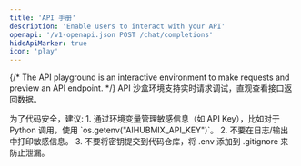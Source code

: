 ```yaml
---
title: 'API 手册'
description: 'Enable users to interact with your API'
openapi: '/v1-openapi.json POST /chat/completions'
hideApiMarker: true
icon: 'play'
---
```


{/* The API playground is an interactive environment to make requests and preview an API endpoint. */}
API 沙盒环境支持实时请求调试，直观查看接口返回数据。

<Info>
  为了代码安全，建议:
  1. 通过环境变量管理敏感信息（如 API Key），比如对于 Python 调用，使用 `os.getenv("AIHUBMIX_API_KEY")`。
  2. 不要在日志/输出中打印敏感信息。
  3. 不要将密钥提交到代码仓库，将 .env 添加到 .gitignore 来防止泄漏。
</Info>
